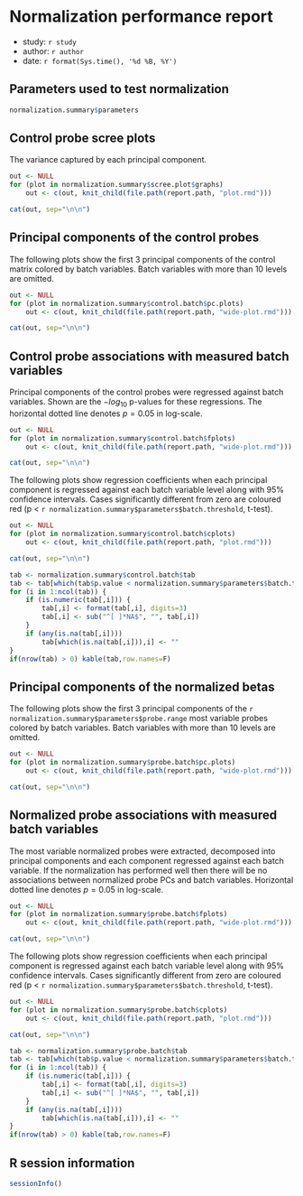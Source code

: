 # Normalization performance report
- study: `r study`
- author: `r author`
- date: `r format(Sys.time(), '%d %B, %Y')`

## Parameters used to test normalization

```r

normalization.summary$parameters

```

## Control probe scree plots

The variance captured by each principal component.

```r
out <- NULL
for (plot in normalization.summary$scree.plot$graphs)
    out <- c(out, knit_child(file.path(report.path, "plot.rmd")))
```

```r
cat(out, sep="\n\n")
```

## Principal components of the control probes

The following plots show the first 3 principal components of the
control matrix colored by batch variables.
Batch variables with more than 10 levels are omitted.

```r
out <- NULL
for (plot in normalization.summary$control.batch$pc.plots)
    out <- c(out, knit_child(file.path(report.path, "wide-plot.rmd")))
```

```r
cat(out, sep="\n\n")
```

## Control probe associations with measured batch variables

Principal components of the control probes were regressed against batch variables.
Shown are the $-log_{10}$ p-values for these regressions.
The horizontal dotted line denotes $p = 0.05$ in log-scale.

```r
out <- NULL
for (plot in normalization.summary$control.batch$fplots)
    out <- c(out, knit_child(file.path(report.path, "wide-plot.rmd")))
```

```r
cat(out, sep="\n\n")
```


The following plots show regression coefficients when
each principal component is regressed against each batch variable level
along with 95% confidence intervals.
Cases significantly different from zero are coloured red
(p < `r normalization.summary$parameters$batch.threshold`, t-test).

```r
out <- NULL
for (plot in normalization.summary$control.batch$cplots)
    out <- c(out, knit_child(file.path(report.path, "plot.rmd")))
```

```r
cat(out, sep="\n\n")
```

```r

tab <- normalization.summary$control.batch$tab
tab <- tab[which(tab$p.value < normalization.summary$parameters$batch.threshold),]
for (i in 1:ncol(tab)) {
    if (is.numeric(tab[,i])) {
        tab[,i] <- format(tab[,i], digits=3)
        tab[,i] <- sub("^[ ]*NA$", "", tab[,i])
    }
    if (any(is.na(tab[,i])))
        tab[which(is.na(tab[,i])),i] <- ""
}
if(nrow(tab) > 0) kable(tab,row.names=F)

```

## Principal components of the normalized betas

The following plots show the first 3 principal components of the
`r normalization.summary$parameters$probe.range` most variable
probes colored by batch variables.
Batch variables with more than 10 levels are omitted.

```r
out <- NULL
for (plot in normalization.summary$probe.batch$pc.plots)
    out <- c(out, knit_child(file.path(report.path, "wide-plot.rmd")))
```

```r
cat(out, sep="\n\n")
```

## Normalized probe associations with measured batch variables

The most variable normalized probes were extracted, decomposed into
principal components and each component regressed against each batch
variable. If the normalization has performed well then there will be
no associations between normalized probe PCs and batch
variables. Horizontal dotted line denotes $p = 0.05$ in log-scale.

```r
out <- NULL
for (plot in normalization.summary$probe.batch$fplots)
    out <- c(out, knit_child(file.path(report.path, "wide-plot.rmd")))
```

```r
cat(out, sep="\n\n")
```

The following plots show regression coefficients when
each principal component is regressed against each batch variable level
along with 95% confidence intervals.
Cases significantly different from zero are coloured red
(p < `r normalization.summary$parameters$batch.threshold`, t-test).

```r
out <- NULL
for (plot in normalization.summary$probe.batch$cplots)
    out <- c(out, knit_child(file.path(report.path, "plot.rmd")))
```

```r
cat(out, sep="\n\n")
```

```r

tab <- normalization.summary$probe.batch$tab
tab <- tab[which(tab$p.value < normalization.summary$parameters$batch.threshold),]
for (i in 1:ncol(tab)) {
    if (is.numeric(tab[,i])) {
        tab[,i] <- format(tab[,i], digits=3)
        tab[,i] <- sub("^[ ]*NA$", "", tab[,i])
    }
    if (any(is.na(tab[,i])))
        tab[which(is.na(tab[,i])),i] <- ""
}
if(nrow(tab) > 0) kable(tab,row.names=F)

```

## R session information

```r
sessionInfo()
```
